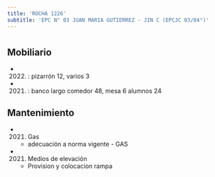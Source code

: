 ```yaml
---
title: 'ROCHA 1226'
subtitle: 'EPC N° 03 JUAN MARIA GUTIERREZ - JIN C (EPCJC 03/04°)'
---
```


#


## Mobiliario

*  (2022) : pizarrón 12, varios 3 

*  (2021) : banco largo comedor 48, mesa 6 alumnos 24 





## Mantenimiento

*  (2021) Gas 
    + adecuación a norma vigente - GAS

*  (2021) Medios de elevación 
    + Provision y colocacion rampa



